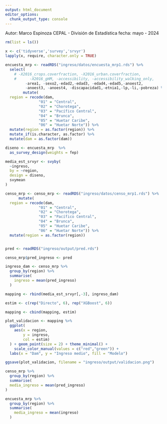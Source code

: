 ---
output: html_document
editor_options: 
  chunk_output_type: console
---

Autor: Marco Espinoza
CEPAL - División de Estadística
fecha: mayo - 2024



```{r}
rm(list = ls())
```

```{r}
x <- c('tidyverse','survey','srvyr')
lapply(x, require, character.only = TRUE)
```

```{r}
encuesta_mrp <- readRDS("ingreso/datos/encuesta_mrp1.rds") %>% 
  select(
    # -X2016_crops.coverfraction, -X2016_urban.coverfraction,
    #      -X2016_gHM, -accessibility, -accessibility_walking_only,
         -area1, -sexo2,-edad2,-edad3, -edad4,-edad5,-anoest2,
         -anoest3, -anoest4, -discapacidad1,-etnia1,-lp,-li,-pobreza) %>% 
        mutate(
  region = recode(dam,
               "01" = "Central",
               "02" = "Chorotega",
               "03" = "Pacífico Central",
               "04" = "Brunca",
               "05" = "Huetar Caribe",
               "06" = "Huetar Norte")) %>%
  mutate(region = as.factor(region)) %>% 
  mutate_if(is.character, as.factor) %>% 
  mutate(dam = as.factor(dam))
```

```{r}
diseno <- encuesta_mrp  %>% 
  as_survey_design(weights = fep)
```

```{r}
media_est_srvyr <- svyby(
  ~ingreso,
  by = ~region,
  design = diseno,
  svymean
)
```

```{r}
censo_mrp <- censo_mrp <- readRDS("ingreso/datos/censo_mrp1.rds") %>%  
      mutate(
  region = recode(dam,
               "01" = "Central",
               "02" = "Chorotega",
               "03" = "Pacífico Central",
               "04" = "Brunca",
               "05" = "Huetar Caribe",
               "06" = "Huetar Norte")) %>%
  mutate(region = as.factor(region))


pred <- readRDS("ingreso/output/pred.rds")

censo_mrp$pred_ingreso <- pred
```

```{r}
ingreso_dam <- censo_mrp %>% 
  group_by(region) %>% 
  summarise(
    ingreso = mean(pred_ingreso)
  ) 
```


```{r}
mapping <- rbind(media_est_srvyr[,-3], ingreso_dam)

estim <- c(rep("Directo", 6), rep("XGBoost", 6))

mapping <- cbind(mapping, estim)
```

```{r}
plot_validacion <- mapping %>% 
  ggplot(
    aes(x = region,
        y = ingreso,
        col = estim)
  ) + geom_point(size = 2) + theme_minimal() +
    scale_color_manual(values = c("red","green")) +  
  labs(x = "Dam", y = "Ingreso medio", fill = "Modelo")
```

```{r}
ggsave(plot_validacion, filename = "ingreso/output/validacion.png")
```

```{r}
censo_mrp %>%
  group_by(region) %>% 
  summarise(
  media_ingreso = mean(pred_ingreso)
)
```

```{r}
encuesta_mrp %>% 
  group_by(region) %>% 
  summarise(
    media_ingreso = mean(ingreso)
  )
```


